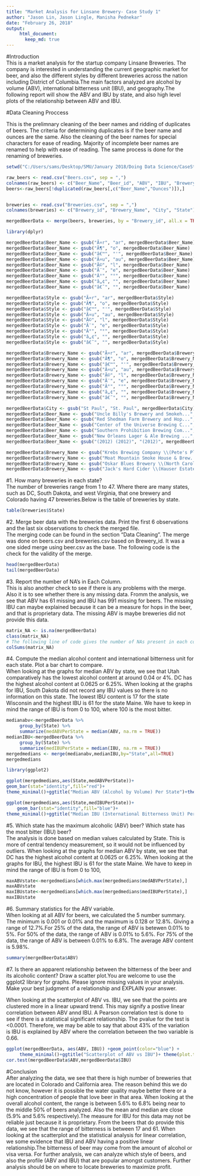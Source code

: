 ```yaml
---
title: "Market Analysis for Linsane Brewery- Case Study 1"
author: "Jason Lin, Jason Lingle, Manisha Pednekar"
date: "February 26, 2018"
output: 
     html_document:
       keep_md: true
---
```

#Introduction             
This is a market analysis for the startup company Linsane Breweries. The company is interested in understanding the current geographic market for beer, and also the different styles by different breweries across the nation including District of Columbia.The main factors analyzed are alcohol by volume (ABV), international bitterness unit (IBU), and geography.The following report will show the ABV and IBU by state, and also high level plots of the relationship between ABV and IBU. 




#Data Cleaning Proccess              

This is the prelimnary cleaning of the beer names and ridding of duplicates of beers. The criteria for determining duplicates is if the beer name and ounces are the same. Also the cleaning of the beer names for special characters for ease of reading. Majority of incomplete beer names are renamed to help with ease of reading. The same process is done for the renaming of breweries. 

```r
setwd("C:/Users/sams/Desktop/SMU/January 2018/Doing Data Science/CaseStudy1")

raw_beers <- read.csv("Beers.csv", sep = ",")
colnames(raw_beers) <- c("Beer_Name", "Beer_id", "ABV", "IBU", "Brewery_id", "Style", "Ounces")
beers<-raw_beers[!duplicated(raw_beers[,c("Beer_Name","Ounces")]),]


breweries <- read.csv("Breweries.csv", sep = ",")
colnames(breweries) <- c("Brewery_id", "Brewery_Name", "City", "State")

mergedBeerData <- merge(beers, breweries, by = "Brewery_id", all.x = TRUE)

library(dplyr)

mergedBeerData$Beer_Name <- gsub("Ã¤r", "ar", mergedBeerData$Beer_Name)
mergedBeerData$Beer_Name <- gsub("Ã¶", "o", mergedBeerData$Beer_Name)
mergedBeerData$Beer_Name <- gsub("â€™", "'", mergedBeerData$Beer_Name)
mergedBeerData$Beer_Name <- gsub("Ã¤u", "au", mergedBeerData$Beer_Name)
mergedBeerData$Beer_Name <- gsub("Ã©", "l", mergedBeerData$Beer_Name)
mergedBeerData$Beer_Name <- gsub("Ã¨", "e", mergedBeerData$Beer_Name)
mergedBeerData$Beer_Name <- gsub("Â°", "°", mergedBeerData$Beer_Name)
mergedBeerData$Beer_Name <- gsub("â„¢", "", mergedBeerData$Beer_Name)
mergedBeerData$Beer_Name <- gsub("â€˜", "", mergedBeerData$Beer_Name)

mergedBeerData$Style <- gsub("Ã¤r", "ar", mergedBeerData$Style)
mergedBeerData$Style <- gsub("Ã¶", "o", mergedBeerData$Style)
mergedBeerData$Style <- gsub("â€™", "'", mergedBeerData$Style)
mergedBeerData$Style <- gsub("Ã¤u", "au", mergedBeerData$Style)
mergedBeerData$Style <- gsub("Ã©", "l", mergedBeerData$Style)
mergedBeerData$Style <- gsub("Ã¨", "e", mergedBeerData$Style)
mergedBeerData$Style <- gsub("Â°", "°", mergedBeerData$Style)
mergedBeerData$Style <- gsub("â„¢", "", mergedBeerData$Style)
mergedBeerData$Style <- gsub("â€˜", "", mergedBeerData$Style)

mergedBeerData$Brewery_Name <- gsub("Ã¤r", "ar", mergedBeerData$Brewery_Name)
mergedBeerData$Brewery_Name <- gsub("Ã¶", "o", mergedBeerData$Brewery_Name)
mergedBeerData$Brewery_Name <- gsub("â€™", "'", mergedBeerData$Brewery_Name)
mergedBeerData$Brewery_Name <- gsub("Ã¤u", "au", mergedBeerData$Brewery_Name)
mergedBeerData$Brewery_Name <- gsub("Ã©", "l", mergedBeerData$Brewery_Name)
mergedBeerData$Brewery_Name <- gsub("Ã¨", "e", mergedBeerData$Brewery_Name)
mergedBeerData$Brewery_Name <- gsub("Â°", "°", mergedBeerData$Brewery_Name)
mergedBeerData$Brewery_Name <- gsub("â„¢", "", mergedBeerData$Brewery_Name)
mergedBeerData$Brewery_Name <- gsub("â€˜", "", mergedBeerData$Brewery_Name)

mergedBeerData$City <- gsub("St Paul", "St. Paul", mergedBeerData$City)
mergedBeerData$Beer_Name <- gsub("Uncle Billy's Brewery and Smokeh...", "Uncle Billy's Brewery and Smokehouse", mergedBeerData$Beer_Name)
mergedBeerData$Beer_Name <- gsub("Red Shedman Farm Brewery and Hop...", "Red Shedman Farm Brewery and Hop Yard", mergedBeerData$Beer_Name)
mergedBeerData$Beer_Name <- gsub("Center of the Universe Brewing C...", "Center of the Universe Brewing Company", mergedBeerData$Beer_Name)
mergedBeerData$Beer_Name <- gsub("Southern Prohibition Brewing Com...", "Southern Prohibition Brewing Company", mergedBeerData$Beer_Name)
mergedBeerData$Beer_Name <- gsub("New Orleans Lager & Ale Brewing ...", "New Orleans Lager & Ale Brewing Company", mergedBeerData$Beer_Name)
mergedBeerData$Beer_Name <- gsub("(2012) (2012)", "(2012)", mergedBeerData$Beer_Name)

mergedBeerData$Brewery_Name <- gsub("Krebs Brewing Company \\(Pete's Pl...", "Krebs Brewing Company (Pete's Place)", mergedBeerData$Brewery_Name)
mergedBeerData$Brewery_Name <- gsub("Moat Mountain Smoke House & Brew...", "Moat Mountain Smoke House & Brewing Company", mergedBeerData$Brewery_Name)
mergedBeerData$Brewery_Name <- gsub("Oskar Blues Brewery \\(North Carol...", "Oskar Blues Brewery (North Carolina)", mergedBeerData$Brewery_Name)
mergedBeerData$Brewery_Name <- gsub("Jack's Hard Cider \\(Hauser Estate...", "Jack's Hard Cider Hauser Estate", mergedBeerData$Brewery_Name)
```           

#1. How many breweries in each state?    
The number of breweries range from 1 to 47. Where there are many states, such as DC, South Dakota, and west Virginia, that one brewery and Colorado having 47 breweries.Below is the table of breweries by state.  

```r
table(breweries$State)
```          

#2. Merge beer data with the breweries data. Print the first 6 observations and the last six observations to check the merged file.                   
The merging code can be found in the section "Data Cleaning". The merge was done on beers.csv and breweries.csv based on Brewery_id. It was a one sided merge using beer.csv as the base. The following code is the check for the validity of the merge.

```r
head(mergedBeerData)
tail(mergedBeerData)
```          

#3. Report the number of NA's in Each Column.            
This is also another check to see if there is any problems with the merge. Also it is to see whether there is any missing data. Fromm the analysis, we see that ABV has 61 missing and IBU has 991 missing for beers. The missing IBU can maybe explained because it can be a measure for hops in the beer, and that is proprietary data. The missing ABV is maybe breweries did not provide this data. 
```r
matrix_NA <- is.na(mergedBeerData)
class(matrix_NA)
# The following line of code gives the number of NAs present in each column of the mergedBeerData
colSums(matrix_NA)
```          

#4. Compute the median alcohol content and international bitterness unit for each state. Plot a bar chart to compare.          
When looking at the graphs for median ABV by state, we see that Utah comparatively has the lowest alcohol content at around 0.04 or 4%. DC has the highest alcohol content at 0.0625 or 6.25%. When looking at the graphs for IBU, South Dakota did not record any IBU values so there is no information on this state. The lowest IBU content is 17 for the state Wisconsin and the highest IBU is 61 for the state Maine. We have to keep in mind the range of IBU is from 0 to 100, where 100 is the most bitter.  
```r
medianabv<-mergedBeerData %>% 
     group_by(State) %>% 
     summarize(medABVPerState = median(ABV, na.rm = TRUE))
medianIBU<-mergedBeerData %>% 
     group_by(State) %>% 
     summarize(medIBUPerState = median(IBU, na.rm = TRUE))
mergedmedians <- merge(medianabv,medianIBU,by="State",all=TRUE)
mergedmedians

library(ggplot2)

ggplot(mergedmedians,aes(State,medABVPerState))+
geom_bar(stat="identity",fill="red")+
theme_minimal()+ggtitle("Median ABV (Alcohol by Volume) Per State")+theme(plot.title = element_text(hjust = 0.5,size=22), axis.text.x=element_text(angle=90,hjust=0.95,vjust=0.2,size=8))+coord_cartesian(ylim = c(0.04,0.065))

ggplot(mergedmedians,aes(State,medIBUPerState))+
    geom_bar(stat="identity",fill="blue")+
theme_minimal()+ggtitle("Median IBU (International Bitterness Unit) Per State")+theme(plot.title = element_text(hjust = 0.5,size=22),axis.text.x=element_text(angle=90,hjust=0.95,vjust=0.2,size=8))
```          

#5. Which state has the maximum alcoholic (ABV) beer? Which state has the most bitter (IBU) beer?            
The analysis is done based on median values calculated by State. This is more of central tendency measurement, so it would not be influenced by outliers. When looking at the graphs for median ABV by state, we see that DC has the highest alcohol content at 0.0625 or 6.25%. When looking at the graphs for IBU, the highest IBU is 61 for the state Maine. We have to keep in mind the range of IBU is from 0 to 100,
```r
maxABVstate<-mergedmedians[which.max(mergedmedians$medABVPerState),]
maxABVstate
maxIBUstate<-mergedmedians[which.max(mergedmedians$medIBUPerState),]
maxIBUstate
```         

#6. Summary statistics for the ABV variable.            
When looking at all ABV for beers, we calculated the 5 number summary. The minimum is 0.001 or 0.01% and the maximum is 0.128 or 12.8%. Giving a range of 12.7%.For 25% of the data, the range of ABV is betewen 0.01% to 5%. For 50% of the data, the range of ABV is 0.01% to 5.6%. For 75% of the data, the range of ABV is between 0.01% to 6.8%. The average ABV content is 5.98%.   
```r
summary(mergedBeerData$ABV)
```            

#7. Is there an apparent relationship between the bitterness of the beer and its alcoholic content? Draw a scatter plot.You are welcome to use the ggplot2 library for graphs. Please ignore missing values in your analysis. Make your best judgment of a relationship and EXPLAIN your answer.  

When looking at the scatterplot of ABV vs. IBU, we see that the points are clustered more in a linear upward trend. This may signify a postive linear correlation between ABV annd IBU. A Pearson correlation test is done to see if there is a statistical significant relationship. The pvalue for the test is <0.0001. Therefore, we may be able to say that about 43% of the variation is IBU is explained by ABV where the correlation between the two variable is 0.66. 

```r
ggplot(mergedBeerData, aes(ABV, IBU)) +geom_point(color="blue") +
     theme_minimal()+ggtitle("Scatterplot of ABV vs IBU")+ theme(plot.title = element_text(hjust = 0.5,size=22))+labs(x="ABV (Alcohol by Volume)",y="IBU (International Bitterness Unit)")
cor.test(mergedBeerData$ABV,mergedBeerData$IBU)
```                       

#Conclusion            
After analyzing the data, we see that there is high number of breweries that are located in Colorado and California area. The reason behind this we do not know, however it is possible the water quality maybe better there or a high concentration of people that love beer in that area. When looking at the overall alcohol content, the range is between 5.6% to 6.8% being near to the middle 50% of beers analyzed. Also the mean and median are close (5.9% and 5.6% respectively).The measure for IBU for this data may not be reliable just because it is proprietary. From the beers that do provide this data, we see that the range of bitterness is between 17 and 61. When looking at the scatterplot and the statistical analysis for linear correlation, we some evidence that IBU and ABV having a positive linear relationship.The bitterness of beer may come from the amount of alcohol or visa versa.
For further analysis, we can analyze which style of beers, and also the profile (ABV and IBU) that are popular amongst customers. Further analysis should be on where to locate breweries to maximize profit. 






